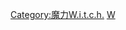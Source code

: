 {{Navbox
|name   = 魔力W.i.t.c.h.
|title  = [[魔力W.i.t.c.h.]]
|style  = text-align:left;
|group1 = 媒體展開
|list1  = [[魔力W.i.t.c.h.|漫画]] - [[魔力W.i.t.c.h. (动画)|动画]] - [[魔力W.i.t.c.h. (游戏)|游戏]] - [[魔力故事集|故事集]]
|group2 = [[魔力W.i.t.c.h.角色列表|登場角色]]
|list2  = [[薇儿·范多姆|薇儿]] - [[爱玛·莱尔|爱玛]] - [[塔拉妮·库克|塔拉妮]] - [[柯妮丽娅·黑尔|柯妮丽娅]] - [[林荷]] - [[伊莲·布朗|伊莲]] - [[欧路芭]]
|group3 = 關聯項目
|list3  =  [[华特迪士尼公司]] - [[童趣出版有限公司]] - [[人民邮电出版社]]
}}<noinclude>
[[Category:魔力W.i.t.c.h.]]
[[Category:迪士尼導航模板|W]]
</noinclude>